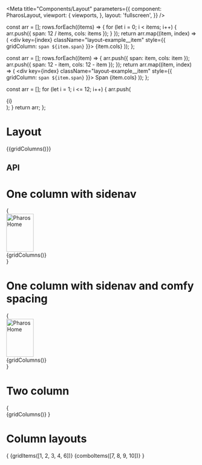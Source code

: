 

<Meta
  title="Components/Layout"
  parameters={{
    component: PharosLayout,
    viewport: {
      viewports,
    },
    layout: 'fullscreen',
  }}
/>

  const arr = [];
  rows.forEach((items) => {
    for (let i = 0; i < items; i++) {
      arr.push({ span: 12 / items, cols: items });
    }
  });
  return arr.map((item, index) => (
    <div key={index} className="layout-example__item" style={{ gridColumn: `span ${item.span}` }}>
      {item.cols}
    </div>
  ));
};

  const arr = [];
  rows.forEach((item) => {
    arr.push({ span: item, cols: item });
    arr.push({ span: 12 - item, cols: 12 - item });
  });
  return arr.map((item, index) => (
    <div key={index} className="layout-example__item" style={{ gridColumn: `span ${item.span}` }}>
      Span {item.cols}
    </div>
  ));
};

  const arr = [];
  for (let i = 1; i <= 12; i++) {
    arr.push(<div className="layout-example__column">{i}</div>);
  }
  return arr;
};

# Layout

<Canvas>
  <Story name="One column">{<PharosLayout>{gridColumns()}</PharosLayout>}</Story>
</Canvas>

## API

<ArgsTable of={PharosLayout} />

# One column with sidenav

<Canvas>
  <Story name="One column with sidenav" parameters={{ docs: { disable: true } }}>
    {
      <div
        style={{
          display: 'grid',
          gridTemplateAreas: "'sidenav main'",
          gridTemplateColumns: 'max-content 1fr',
        }}
      >
        <PharosSidenav style={{ gridArea: 'sidenav' }}>
          <PharosLink slot="top" href="/" id="jstor-logo">
            <img src="./images/jstor-logo-inverse.svg" alt="Pharos Home" width="72" height="100" />
          </PharosLink>
        </PharosSidenav>
        <main style={{ gridArea: 'main' }}>
          <PharosLayout preset="1-col--sidenav">{gridColumns()}</PharosLayout>
        </main>
      </div>
    }
  </Story>
</Canvas>

# One column with sidenav and comfy spacing

<Canvas>
  <Story name="One column with sidenav and comfy spacing" parameters={{ docs: { disable: true } }}>
    {
      <div
        style={{
          display: 'grid',
          gridTemplateAreas: "'sidenav main'",
          gridTemplateColumns: 'max-content 1fr',
        }}
      >
        <PharosSidenav style={{ gridArea: 'sidenav' }}>
          <PharosLink slot="top" href="/" id="jstor-logo">
            <img src="./images/jstor-logo-inverse.svg" alt="Pharos Home" width="72" height="100" />
          </PharosLink>
        </PharosSidenav>
        <main style={{ gridArea: 'main' }}>
          <PharosLayout preset="1-col--sidenav-comfy">{gridColumns()}</PharosLayout>
        </main>
      </div>
    }
  </Story>
</Canvas>

# Two column

<Canvas>
  <Story name="Two column">
    {
      <Fragment>
        <PharosLayout preset="2-col">
          <div className="layout-example__container--first"></div>
          <div className="layout-example__container--second"></div>
          <div className="layout-example__container--third"></div>
        </PharosLayout>
        <PharosLayout preset="2-col" style={{ position: 'absolute', top: 0, width: '100%' }}>
          {gridColumns()}
        </PharosLayout>
      </Fragment>
    }
  </Story>
</Canvas>

# Column layouts

<Canvas>
  <Story name="Column layouts">
    {
      <PharosLayout style={{ margin: '1rem 0' }}>
        {gridItems([1, 2, 3, 4, 6])}
        {comboItems([7, 8, 9, 10])}
      </PharosLayout>
    }
  </Story>
</Canvas>
